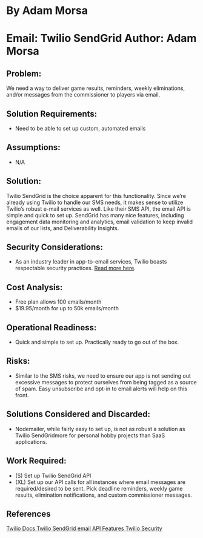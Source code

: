 # By Adam Morsa

# Email: Twilio SendGrid Author: Adam Morsa

## Problem:

We need a way to deliver game results, reminders, weekly eliminations, and/or messages from
the commissioner to players via email.

## Solution Requirements:

- Need to be able to set up custom, automated emails

## Assumptions:

- N/A

## Solution:

Twilio SendGrid is the choice apparent for this functionality. Since we’re already using Twilio to
handle our SMS needs, it makes sense to utilize Twilio’s robust e-mail services as well. Like
their SMS API, the email API is simple and quick to set up. SendGrid has many nice features,
including engagement data monitoring and analytics, email validation to keep invalid emails of
our lists, and Deliverability Insights.

## Security Considerations:

- As an industry leader in app-to-email services, Twilio boasts respectable security
  practices. <a href = "https://www.twilio.com/docs/usage/security">Read more here</a>.

## Cost Analysis:

- Free plan allows 100 emails/month
- $19.95/month for up to 50k emails/month

## Operational Readiness:

- Quick and simple to set up. Practically ready to go out of the box.

## Risks:

- Similar to the SMS risks, we need to ensure our app is not sending out excessive
  messages to protect ourselves from being tagged as a source of spam. Easy
  unsubscribe and opt-in to email alerts will help on this front.

## Solutions Considered and Discarded:

- Nodemailer, while fairly easy to set up, is not as robust a solution as Twilio SendGridmore for personal hobby projects than SaaS applications.

## Work Required:

- (S) Set up Twilio SendGrid API
- (XL) Set up our API calls for all instances where email messages are required/desired to
  be sent. Pick deadline reminders, weekly game results, elimination notifications, and
  custom commissioner messages.

## References

<a target="_blank" href="https://www.twilio.com/docs">
  Twilio Docs
</a>
<a target="_blank" href="https://www.twilio.com/en-us/sendgrid/email-api">
  Twilio SendGrid email API Features
</a>
<a target="_blank" href="https://www.twilio.com/docs/usage/security">
  Twilio Security
</a>
